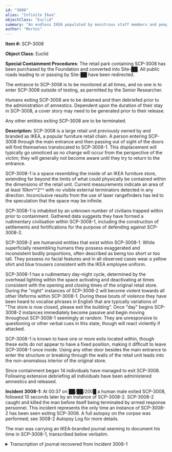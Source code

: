 ```yaml
---
id: "3008"
alias: "Infinite Ikea"
objectClass: "Euclid"
summary: "An endless IKEA populated by monstrous staff members and people trapped inside."
author: "Mortos"
---
```


**Item #:** SCP-3008

**Object Class**: Euclid

**Special Containment Procedures**: The retail park containing SCP-3008 has been purchased by the Foundation and converted into Site-██. All public roads leading to or passing by Site-██ have been redirected.

The entrance to SCP-3008 is to be monitored at all times, and no one is to enter SCP-3008 outside of testing, as permitted by the Senior Researcher.

Humans exiting SCP-3008 are to be detained and then debriefed prior to the administration of amnestics. Dependent upon the duration of their stay in SCP-3008, a cover story may need to be generated prior to their release.

Any other entities exiting SCP-3008 are to be terminated.

**Description:** SCP-3008 is a large retail unit previously owned by and branded as IKEA, a popular furniture retail chain. A person entering SCP-3008 through the main entrance and then passing out of sight of the doors will find themselves translocated to SCP-3008-1. This displacement will typically go unnoticed as no change will occur from the perspective of the victim; they will generally not become aware until they try to return to the entrance.

SCP-3008-1 is a space resembling the inside of an IKEA furniture store, extending far beyond the limits of what could physically be contained within the dimensions of the retail unit. Current measurements indicate an area of at least 10km^^2^^ with no visible external terminators detected in any direction. Inconclusive results from the use of laser rangefinders has led to the speculation that the space may be infinite.

SCP-3008-1 is inhabited by an unknown number of civilians trapped within prior to containment. Gathered data suggests they have formed a rudimentary civilisation within SCP-3008-1, including the construction of settlements and fortifications for the purpose of defending against SCP-3008-2.

SCP-3008-2 are humanoid entities that exist within SCP-3008-1. While superficially resembling humans they possess exaggerated and inconsistent bodily proportions, often described as being too short or too tall. They possess no facial features and in all observed cases wear a yellow shirt and blue trousers consistent with the IKEA employee uniform.

SCP-3008-1 has a rudimentary day-night cycle, determined by the overhead lighting within the space activating and deactivating at times consistent with the opening and closing times of the original retail store. During the "night" instances of SCP-3008-2 will become violent towards all other lifeforms within SCP-3008-1. During these bouts of violence they have been heard to vocalise phrases in English that are typically variations of "The store is now closed, please exit the building". Once "day" begins SCP-3008-2 instances immediately become passive and begin moving throughout SCP-3008-1 seemingly at random. They are unresponsive to questioning or other verbal cues in this state, though will react violently if attacked.

SCP-3008-1 is known to have one or more exits located within, though these exits do not appear to have a fixed position, making it difficult to leave SCP-3008-1 once inside. Using any other door besides the main entrance to enter the structure or breaking through the walls of the retail unit leads into the non-anomalous interior of the original store.

Since containment began 14 individuals have managed to exit SCP-3008. Following extensive debriefing all individuals have been administered amnestics and released.

**Incident 3008-1:** At 00:37 on ██/██/200█ a human male exited SCP-3008, followed 10 seconds later by an instance of SCP-3008-2. SCP-3008-2 caught and killed the man before itself being terminated by armed response personnel. This incident represents the only time an instance of SCP-3008-2 has been seen exiting SCP-3008. A full autopsy on the corpse was performed; see 3008-2 Autopsy Log for more details.

The man was carrying an IKEA-branded journal seeming to document his time in SCP-3008-1, transcribed below verbatim.

<details>
<summary>Transcription of journal recovered from Incident 3008-1</summary>

> So, I'm writing this to document what I can only assume is my sudden descent into insanity. I can't possibly be THAT bad a navigator, and yet as I write this I've been trapped in Ikea for 2 days. I haven't seen another person in the entire time I've been here. I thought it was a prank at first. Turn the place into a maze, get all the people out and see how long it takes me to get lost, then everyone has a good old laugh. Realised that wasn't the case when I tried to backtrack. Everything had changed, so I ended up lost. Instead of the exit, it was just row after row of bookcases.
>
> So, I'm trapped in Ikea. Sounds like the setup for a bad joke. The lights went out at 10pm. Nearly gave me a f███ing heart attack, that loud electrical THUNK sound and then pitch blackness. Place is full of beds though and my phone has a torch on it - but no damn signal - so I found a bed and went to sleep. Spent most of the next day trying to find my way out with no luck. Did find a restaurant serving those meatballs though, so at least I won't starve. That's probably the punchline to that joke. Anyway they were still warm and fresh, but I haven't seen anyone around who could have cooked them. Made my way back to the beds before the lights cut out again since it's too dark to search with them off.
>
> It's 9.10am now, the lights came back on a little while ago. I'm sure I've searched the entire area around where I came in now and the exit obviously isn't here, so I'm going to pick a direction and hope for the best.

> Day 3 of my magical Ikea mystery adventure. If I wasn't sure that there was something seriously weird about this place before, I am now. Walked for 3 hours in a more or less straight line (insert Ikea joke here) before I came across a ladder next to one of those huge stock shelves they have here. Climbed up to get my bearings, and it looks like this place just stretches on forever. Like that scene from the Lion King, except instead of trees and grass it was all shelves and tables and crap. I did see a person moving not too far away though, so I headed over.
>
> Thought it was a staff member at first - it was wearing the uniform. And hell maybe it was, maybe freakish 7ft tall monsters with long arms, short legs and no faces are just the kinds of thing they want working at Super Ikea. Damn thing completely ignored me though, and with no eyes or ears I can't even be sure it knew I was there. Thought about shoving it or something to get its attention, but its hands were big enough to crush a water melon so I decided against it. It just kept moving along and eventually I lost sight of it so I decided to carry on the way I was going.
>
> Anyway, no comfy bed for me tonight. Looks like I've entered the Improbably Hard and Pointy Table section of the store. Guess I'll have to make do with some bunched up tablecloths. Phone battery died during the day too. Didn't work anyway, but I feel like I've just lost some vital lifeline.

> You ever see one of those cartoons where they're going through doors in a hallway and they just pop out of another door in the same hallway? That's how I feel right now. I've seen nothing but the same identical bookshelf for 2 days now. Just row after row after row of them. I mean, come on. I love books as much as the next guy, but this is excessive. I'm obviously still moving forwards though, I can see the signs hanging overhead passing by. Too bad none of them say "Exit".
>
> Not sure who I was addressing that question to. Lets just say it was practice for the autobiography I'm going to write when I get out of here. I'll call it "My perfectly normal trip to a regular old Ikea".
>
> ~~If I ever get out o~~

> Finally found some other people! Yeah, turns out I'm not the only poor bastard trapped in here. Lucky for me, I guess. My 6th night here, 2 of those staff things came at me in the dark. Different from the first one I saw, but still messed up. Heard them coming, they were saying that the store was closed and I had to leave the building, all nice and polite like. I'm not sure which part of that was weirder, that they don't have mouths or that they were apparently trying to kill me while they were saying it. Came at me like rabid dogs.
>
> So, I legged it. Sprinting through ikea in the dark like a f███ing madman. I saw it when I cleared another stand of those giant stock shelves, all lit up with torches and floodlights. They've built a whole town in here! Got a massive wall built out of shelves and beds and tables and whatever else. I swear to god it was the most beautiful thing I've ever seen. Anyway I guess they saw me coming (or maybe they heard my --girlish-- manly bellows of fear), because they had a gate open and 2 people were there waving me in. Heard the staff things slam into the gate behind me after it closed, still politely informing us all that the store was now closed. They wandered off eventually though.
>
> They call the town Exchange, because that's whats on the sign hanging from the ceiling directly above it. Exchange and Returns. All lit up against the night using lights they've found and plugged into the power lines. And there are beds and food and people. Over 50 wonderful people with regular sized limbs and a full set of facial features. It's now my 7th night here, and the first one not spent in darkness. A full week living in Ikea. There's probably a TV show in that somewhere.

> Now that I'm around other people, I'm starting to feel more normal. Maybe normal isn't the word. But after a week with only the sound of my own footsteps for company, I was becoming increasingly sure that I'd just gone nuts. That I was tied up in some padded room somewhere, banging my head against the wall. But no, I feel quite sane now, thank you very much!
>
> Apparently there are other towns out there. Some with more people, some with less. I found that fairly mind-boggling - how can that many people go missing with no one noticing. Surely someone would have noticed that everyone who goes to ikea seems to f███ing vanish. Or maybe it's not everyone. Maybe we're just the lucky ones.
>
> The people here just call those staff monster things the Staff. Apparently they are fine during the day, minding their own business walking the aisles. As soon as those lights go out though, they go f███ing bonkers. So during the day people go out to find food, water and whatever else they need. Apparently there are restaurants and shops around that randomly get restocked. No one knows how. Maybe the staff do it. Apparently they aren't very good at their jobs though because the restocking sometimes takes a while, which means the food needs to be rationed. Maybe if they weren't so busy chasing people around in the dark they'd get more done.
>
> Anyway when night comes the staff go nuts and everyone holds up inside the walls. Apparently it's the same everywhere in this place, whatever this place is. The Ur-Ikea, from whence all other Ikeas sprang. Or maybe we're all still just in the regular ikea and this is all some fever dream brought on by mind-numbing boredom. Who knows.

> Been here for 10 days now. Most of the people I asked said they stopped keeping track a long time ago and one guy, Chris, said he'd been in here for years.
>
> Years.
>
> [ILLEGIBLE SCRIBBLES]
>
> Apparently there are rumours of people who do manage to get out. And of people who see the exit, only to have it vanish before their very eyes. I get the feeling not everyone believes that, but I do. Explains how we got stuck in here in the first place (sort of). And I mean, come on. Staff monsters, row after endless row of high quality Swedish furniture. I don't know why they would find a disappearing door so hard to believe in.
>
> Anyway, I went out scavenging for food at a nearby shop with Sandra and Jerry today. Once you learn the landmarks of this place it's not so hard to navigate. The overhead signs help a lot, but there are others; not too far in the distance a huge section of those giant stock shelves has collapsed against each other and way off in the east (we all assume it's east anyway - apparently Ikea doesn't sell compasses) is some kind of tower that looks like its made of wood, reaches all the way to the ceiling. Maybe they were trying to break out through the roof. Lights up at night so there must be people there, but its apparently a few days walk (which means it must be **<u>miles</u>** away) so no one here really knows for sure. Apparently I got incredibly lucky sleeping out in the open for a week without getting ripped to bits by the staff. That's me. Lucky lucky lucky.
>
> We found some food in the shop. Guess the staff restocked it during the night, which was nice of them. There was a telephone on the wall, so I figured I'd try it out. There was a voice on the other end, but they were just talking nonsense. Random words strung together with no real meaning. You ever see a video of someone with aphasia? Kind of sounded like that. Didn't answer me when I spoke to them anyway. Sandra says all the phones in here are the same.
>
> Oops, asking the journal questions again!

> I was thinking last night. The ceiling on this place is pretty high and as far as anyone can tell it goes on forever. Shouldn't there be some kind of weather in here? I'm sure I read about some NASA building that was so big it had its own weather patterns, with clouds and stuff. This place is definitely bigger than that, but now that I think about it I'm pretty sure I've never felt so much as a temperature change in here.
>
> I'll add it to the Grand List of Weird Bulls██t.

> The staff attacked the Exchange last night. Must have been 20 or 30 of them all just asking us to leave the store calm as you like, while trying to smash the walls down with their bare hands. Apparently this happens pretty regularly, so everyone is prepared for it. Knives from the restaurants, lawn mower blades made into hatchets, a fire axe. One guy, Wasim, even made a functional crossbow. Anyway the walls have holes in them, which I hadn't noticed before, specifically so we can stab out at the staff when they attack. Took a couple of them down myself. They don't seem to bleed, which is weird, but they go down as easy as a regular person once you start sticking holes in them.
>
> We had to haul the bodies away in the morning. Apparently the dead ones will attract more during the night, so we had to get them away from Exchange. We have a couple of those trolley things they use to move big boxes around, so we loaded them up and took them over to Pickup. Apparently people just name everything in here after whatever sign is hanging overhead.
>
> Pickup was grisly. There were hundreds, maybe thousands of dead staff all piled up. There was no smell, which was a blessing. Apparently in addition to not bleeding, these things don't rot either. My curiosity got the better of me while we were unloading them, so I took a look at one of the more cut-up ones. They're just skin, or something that looks like skin, all the way through. No muscle, no bone, no organs. Are they even really alive in the first place? They certainly seem like they have bones when they are moving around, pounding on the walls. And I'm sure I felt more resistance than just skin when the knife went in during the night. Maybe something happens to them when they die. Just one more thing on the ever-increasing list of Weird s██t that goes on in here, I guess.

> Something occurred to me, after the staff attack the other night. Every time you see a situation like this on TV or in a film, like its the end of the world or everyone is trapped on an island or whatever, once groups like ours start to form people always seem to turn on each other. Fighting for food or dominance or whatever else. That hasn't happened here. Apparently people from other towns come by from time to time, just to check in or occasionally to trade if they are short on something. But everything is always cordial. Friendly, even. Maybe its the threat of the staff, or perhaps the constant restocking of supplies in the shops means there's nothing much to fight over.
>
> Maybe people are just better than they are generally given credit for. That's a nice thought. I think I'll go with that one.

> A dozen people showed up at the gates this afternoon from a town called Trolleys. Apparently the staff broke through the walls and tore the town apart during the night. These 12 are the only survivors out of over a hundred. We let them in, obviously. One more point in the human decency column. Later, I asked if anyone knew how many of these towns there were out there. Between us and the new folks, we managed to come up with over 20 names. 20 towns filled with people, and who knows how many beyond that.
>
> The motto for this place should be "How Is That Even Possible". Surely someone, somewhere must be looking for the thousands of people that must be in here.

> I've been here for a little over 2 months now. Not that much changes, as it turns out. A couple of new people showed up, same story as the rest of us. Nice little trip to Ikea and suddenly they're trapped in Billy Bookcase's House of Faceless Weirdos. The staff attack the Exchange once or twice a week. We kill them and haul their bodies off, sometimes they hurt some of us first. They killed a guy called Jared a couple of weeks back. It was awful, frankly. Turns out regular humans still bleed in here, even if the staff don't. We tried our best, but none of us are doctors.
>
> Jared was a good guy. He deserved better. We all do.
>
> It occurred to me a couple of days after that, none of us were really looking for a way out of here. I don't even know where we'd start.

> One of those quad copter things with a camera attached buzzed passed Exchange today. I thought it meant that someone was finally looking for us, that help was on the way. Apparently it's not the first time this has happened, though. Same thing happened a few months ago, and everyone is still here.
>
> No idea if it saw us, it didn't stop if it did. Just kept flying until we could no longer see it.

**Note:** Based on recovery time of the journal, this entry appears to line up approximately with our first successful test piloting a drone inside SCP-3008-1. Analysis of footage shows a walled settlement under a sign labelled "Exchange and Returns". Attempts to relocate the settlement failed. Origin of previously sighted drones is unknown.

> I started talking to people about the stuff they miss from home during dinner today. Probably not the best idea I've ever had, everyone seemed pretty down after. A bunch of people here have families. Husbands and wives, kids. Dogs. Franklin apparently has a pet llama, though I'm not sure I buy that.
>
> But apparently some of the people here have some seriously odd gaps in their knowledge. 3 of them had never heard of the International Space Station, 2 of them seemed to think █████ ███████ was the Prime Minister, and one of them had apparently never heard of the Statue of Liberty. I believe them, too. They seemed just as confused as the rest of us.
>
> The more I thought about it though, the more it started to explain a few things. What if the reason no one is looking for all us missing people is because we haven't all come from the same place. This is going to sound weird (maybe **that** should be the motto for this place) but what if all the people here have come from different dimensions? Realities? Whatever you call it. I've seen enough TV shows to know the drill. Sarah comes from a place where there is no Statue of Liberty. They didn't launch a space station where Wasim is from. If everyone here came from different places, even from ones that seem identical, there'd be no huge missing persons panic. No mass search. We'd just be a blip, a single missing person in a world of non-stop news.
>
> Well. That was a fun train of thought.

> Just realised that yesterday was the six month anniversary of my arrival here. I wonder if Ikea sells party hats. The routine around here has remained more or less the same. More new folk show up, one every couple of weeks or so. Food supplies go up and down, but we've never actually had a major shortage. Occasionally we get a visitor from one of the nearby towns, usually Checkouts or Aisle 630. We check in with each other from time to time, occasionally trade supplies if someone gets particularly low on something. It's comforting, in a way. A reminder that we aren't alone in here, some small glimmer of civilisation. Sometimes they bring medical supplies. Apparently there's a pharmacy a few towns down from Checkouts that gets restocked every now and then, so they share out what they can. I've never heard of an Ikea with a pharmacy before but at this point I wouldn't be surprised if someone stumbled on an Ikea Organ Harvesting Lab. Would certainly explain the staff.
>
> Speaking of our faceless jailers, their attacks have been getting worse lately. 3 or 4 times a week now, with twice as many staff as there used to be. No idea where they all come from, or why the attacks have increased. We tried following one of them during the day a few weeks ago, me and Sarah. Wanted to see if they lead back to a staff room or something. Didn't seem to go anywhere though, just randomly walked through the aisles. We had to turn back before we found anything.
>
> We've been reinforcing the walls, trying to arm ourselves better. Certainly no lack of materials to use. Wasim has been making more crossbows, but it's pretty slow going.
>
> Too bad Ikea doesn't sell guns.

**Note:** No new personnel have entered SCP-3008 at Site-██ in the time span indicated in this entry.

> The attacks are getting bad now. Almost every night, and with so many staff that the bodies almost pile high enough for others to climb the walls. I think we're in real trouble here.

> Exchange is
>
> I think Exchange is done. We got hit pretty bad last night. Not many casualties, but the wall is wrecked. We finally figured out why the attacks had been escalating, too. A box of supplies had a chunk of one of the staff in there. No idea how it happened but apparently a piece of one will draw them as well as a full body. Too late now in any case, there's too many bodies for us to haul away and still have time to fix the wall before night. Candace has called a meeting. I suspect there will be talk of abandoning Exchange, maybe try and get shelter at Checkouts or something.
>
> It's already getting late though. I don't think we'll have time to make it. Maybe some of us will. I was fine for that first week out in the dark, after all. But then, how often can I keep getting lucky.
>
> I'm only writing this for a sense of closure, I guess. For me, or for anyone who finds this. If this is the final entry here, I hope whoever is reading this is doing so from outside of this place.
>
> My biggest fear? If I do die tonight, I'll just wake up here again in the morning.

**Note:** This is the last entry. It is assumed that while attempting to reach the "Checkouts" settlement he was separated from the rest of his group by a pursuing SCP-3008-2 instance and happened upon the exit.

</details>
